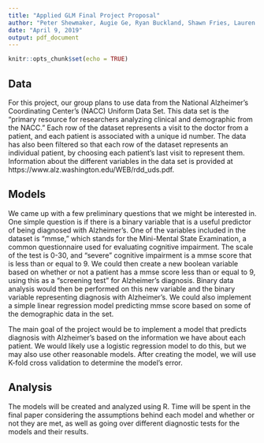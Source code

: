 ```yaml
---
title: "Applied GLM Final Project Proposal"
author: "Peter Shewmaker, Augie Ge, Ryan Buckland, Shawn Fries, Lauren Bergam"
date: "April 9, 2019"
output: pdf_document
---
```


```r
knitr::opts_chunk$set(echo = TRUE)
```

## Data

For this project, our group plans to use data from the National Alzheimer's Coordinating Center's (NACC) Uniform Data Set. This data set is the "primary resource for researchers analyzing clinical and demographic from the NACC." Each row of the dataset represents a visit to the doctor from a patient, and each patient is associated with a unique id number. The data has also been filtered so that each row of the dataset represents an individual patient, by choosing each patient's last visit to represent them. Information about the different variables in the data set is provided at https://www.alz.washington.edu/WEB/rdd_uds.pdf.

## Models

We came up with a few preliminary questions that we might be interested in. One simple question is if there is a binary variable that is a useful predictor of being diagnosed with Alzheimer's. One of the variables included in the dataset is "mmse," which stands for the Mini-Mental State Examination, a common questionnaire used for evaluating cognitive impairment. The scale of the test is 0-30, and "severe" cognitive impairment is a mmse score that is less than or equal to 9. We could then create a new boolean variable based on whether or not a patient has a mmse score less than or equal to 9, using this as a "screening test" for Alzheimer's diagnosis. Binary data analysis would then be performed on this new variable and the binary variable representing diagnosis with Alzheimer's. We could also implement a simple linear regression model predicting mmse score based on some of the demographic data in the set.

The main goal of the project would be to implement a model that predicts diagnosis with Alzheimer's based on the information we have about each patient. We would likely use a logistic regression model to do this, but we may also use other reasonable models. After creating the model, we will use K-fold cross validation to determine the model's error.

## Analysis

The models will be created and analyzed using R. Time will be spent in the final paper considering the assumptions behind each model and whether or not they are met, as well as going over different diagnostic tests for the models and their results.
